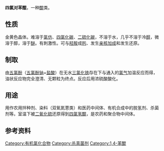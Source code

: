 {{chembox
|Reference=<ref>[https://www.sigmaaldrich.com/US/en/product/aldrich/232017 Chloranil] {{webarchive|url=https://web.archive.org/web/20120211185950/http://www.sigmaaldrich.com/catalog/ProductDetail.do?lang=en |date=2012-02-11 }} at [[Sigma-Aldrich|Sigma-Aldrich]]</ref>
|ImageFile=Chloranil.png
|ImageSize=120px
|IUPACName=2,3,5,6-Tetrachlorocyclohexa-2,5-diene-1,4-dione
|OtherNames=四氯苯醌；四氯对苯醌；2,3,5,6-四氯-2,5-环己二烯-1,4-二酮；四氯(代)醌；TCQ；氯醌
|Section1={{Chembox Identifiers
| CASNo = 118-75-2
| CASNo_Ref = {{cascite|correct|CAS}}
|   PubChem = 8371
|   SMILES = C1(=C(C(=O)C(=C(C1=O)Cl)Cl)Cl)Cl
|  ChemSpiderID_Ref  = {{chemspidercite|correct|chemspider}}|  ChemSpiderID  =  8068
|  InChI  =  1/C6Cl4O2/c7-1-2(8)6(12)4(10)3(9)5(1)11
|  InChIKey  =  UGNWTBMOAKPKBL-UHFFFAOYAV
|  ChEMBL_Ref  = {{ebicite|correct|EBI}}|  ChEMBL  =  192627
|  StdInChI_Ref  = {{stdinchicite|correct|chemspider}}|  StdInChI  =  1S/C6Cl4O2/c7-1-2(8)6(12)4(10)3(9)5(1)11
|  StdInChIKey_Ref  = {{stdinchicite|correct|chemspider}}|  StdInChIKey  =  UGNWTBMOAKPKBL-UHFFFAOYSA-N
|  KEGG_Ref  = {{keggcite|changed|kegg}}|  KEGG  =  C18933
|  UNII_Ref  = {{fdacite|correct|FDA}}|  UNII  =  01W5X7N5XV
|  ChEBI_Ref  = {{ebicite|correct|EBI}}|  ChEBI  =  36703
}}
|Section2={{Chembox Properties
|  Formula=C<sub>6</sub>Cl<sub>4</sub>O<sub>2</sub>
|  MolarMass=245.88 
|  Appearance=
|  Density=
|  MeltingPt=295-296 °C
|  BoilingPt=
|  Solubility=
  }}
|Section3={{Chembox Hazards
|  MainHazards=
|  FlashPt=
|  Autoignition=
|  RPhrases = {{R36/38}}, {{R50/53}} 
|  SPhrases = {{S37}}, {{S60}}, {{S61}}
|  wxxfh= {{wxxfh|Xi|N}}
  }}
}}

'''四氯对苯醌'''，一种[[醌|醌]]类。

==性质==
金黄色晶体。难溶于[[氯仿|氯仿]]、[[四氯化碳|四氯化碳]]、[[二硫化碳|二硫化碳]]，不溶于水，几乎不溶于冷[[醇|醇]]，微溶于醇，溶于[[醚|醚]]。有刺激性。可与[[羟胺|羟胺]]成[[肟|肟]]、发生[[亲核加成|亲核加成]]和发生还原。

==制取==
由[[五氯酚|五氯酚]]（[[五氯酚钠|五氯酚钠]]+[[盐酸|盐酸]]）在无水[[三氯化铁|三氯化铁]]存在下与通入的[[氯气|氯气]]加温反应而得，油状反应物完全澄清、无颗粒为终点。反应后用浓硫酸酸化。

==用途==
用作农用拌种剂、染料（双氧氮蒽类）和医药中间体、有机合成中的脱氢剂、杀菌剂等。室温下被[[二氧化硫|二氧化硫]]还原得到[[四氯氢醌|四氯氢醌]]，是农药和聚合物中间体。

==参考资料==
{{reflist}}

[[Category:有机氯化合物|Category:有机氯化合物]]
[[Category:杀真菌剂|Category:杀真菌剂]]
[[Category:1,4-苯醌|Category:1,4-苯醌]]